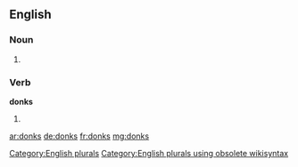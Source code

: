 ==English==

===Noun===
{{head|en}}

# {{plural of|donk}}

===Verb===
'''donks'''

# {{en-third-person singular of|donk}}

[[Category:English plurals]][[Category:English plurals using obsolete wikisyntax]]

[[ar:donks]]
[[de:donks]]
[[fr:donks]]
[[mg:donks]]